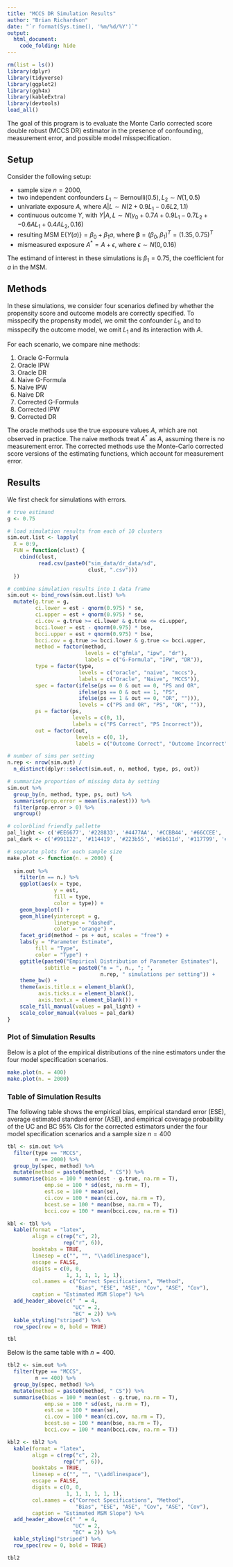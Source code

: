 ---
title: "MCCS DR Simulation Results"
author: "Brian Richardson"
date: "`r format(Sys.time(), '%m/%d/%Y')`"
output:
  html_document:
    code_folding: hide
---

```{r message = F, warning = F}

rm(list = ls())
library(dplyr)
library(tidyverse)
library(ggplot2)
library(ggh4x)
library(kableExtra)
library(devtools)
load_all()

```

The goal of this program is to evaluate the Monte Carlo corrected score double robust (MCCS DR) estimator in the presence of confounding, measurement error, and possible model misspecification.

## Setup

Consider the following setup:

* sample size $n=2000$,
* two independent confounders $L_1 \sim \textrm{Bernoulli}(0.5), L_2 \sim N(1, 0.5)$
* univariate exposure $A$, where $A|L \sim N(2 + 0.9L_1 - 0.6L2, 1.1)$
* continuous outcome $Y$, with $Y|A,L \sim N(\gamma_0 + 0.7A + 0.9L_1 - 0.7L_2 + - 0.6AL_1 + 0.4AL_2, 0.16)$
* resulting MSM $\textrm{E}\{Y(a)\} = \beta_0 + \beta_1a$, where $\pmb{\beta} = (\beta_0, \beta_1)^T = (1.35, 0.75)^T$
* mismeasured exposure $A^* = A + \epsilon$, where $\epsilon \sim N(0, 0.16)$

The estimand of interest in these simulations is $\beta_1=0.75$, the coefficient for $a$ in the MSM.

## Methods

In these simulations, we consider four scenarios defined by whether the propensity score and outcome models are correctly specified. To misspecify the propensity  model, we omit the confounder $L_1$, and to misspecify the outcome model, we omit $L_1$ and its interaction with $A$.

For each scenario, we compare nine methods:

1) Oracle G-Formula
2) Oracle IPW
3) Oracle DR
4) Naive G-Formula
5) Naive IPW
6) Naive DR
4) Corrected G-Formula
5) Corrected IPW
6) Corrected DR

The oracle methods use the true exposure values $A$, which are not observed in practice. The naive methods treat $A^*$ as $A$, assuming there is no measurement error. The corrected methods use the Monte-Carlo corrected score versions of the estimating functions, which account for measurement error.

## Results

We first check for simulations with errors.

```{r}

# true estimand
g <- 0.75

# load simulation results from each of 10 clusters
sim.out.list <- lapply(
  X = 0:9,
  FUN = function(clust) {
    cbind(clust,
          read.csv(paste0("sim_data/dr_data/sd",
                          clust, ".csv")))
  })

# combine simulation results into 1 data frame
sim.out <- bind_rows(sim.out.list) %>% 
  mutate(g.true = g,
         ci.lower = est - qnorm(0.975) * se,
         ci.upper = est + qnorm(0.975) * se,
         ci.cov = g.true >= ci.lower & g.true <= ci.upper,
         bcci.lower = est - qnorm(0.975) * bse,
         bcci.upper = est + qnorm(0.975) * bse,
         bcci.cov = g.true >= bcci.lower & g.true <= bcci.upper,
         method = factor(method,
                         levels = c("gfmla", "ipw", "dr"),
                         labels = c("G-Formula", "IPW", "DR")),
         type = factor(type,
                       levels = c("oracle", "naive", "mccs"),
                       labels = c("Oracle", "Naive", "MCCS")),
         spec = factor(ifelse(ps == 0 & out == 0, "PS and OR",
                       ifelse(ps == 0 & out == 1, "PS",
                       ifelse(ps == 1 & out == 0, "OR", ""))),
                       levels = c("PS and OR", "PS", "OR", "")),
         ps = factor(ps,
                     levels = c(0, 1),
                     labels = c("PS Correct", "PS Incorrect")),
         out = factor(out,
                      levels = c(0, 1),
                      labels = c("Outcome Correct", "Outcome Incorrect")))

# number of sims per setting
n.rep <- nrow(sim.out) /
  n_distinct(dplyr::select(sim.out, n, method, type, ps, out))

```

```{r}

# summarize proportion of missing data by setting
sim.out %>% 
  group_by(n, method, type, ps, out) %>% 
  summarise(prop.error = mean(is.na(est))) %>% 
  filter(prop.error > 0) %>% 
  ungroup()

```

```{r}

# colorblind friendly pallette
pal_light <- c('#EE6677', '#228833', '#4477AA', '#CCBB44', '#66CCEE', '#AA3377', '#BBBBBB')
pal_dark <- c('#991122', '#114419', '#223b55', '#6b611d', '#117799', '#55193b', '#5d5d5d')

```

```{r}

# separate plots for each sample size
make.plot <- function(n. = 2000) {
  
  sim.out %>% 
    filter(n == n.) %>% 
    ggplot(aes(x = type,
               y = est,
               fill = type,
               color = type)) +
    geom_boxplot() +
    geom_hline(yintercept = g,
               linetype = "dashed",
               color = "orange") +
    facet_grid(method ~ ps + out, scales = "free") +
    labs(y = "Parameter Estimate",
         fill = "Type",
         color = "Type") +
    ggtitle(paste0("Empirical Distribution of Parameter Estimates"),
            subtitle = paste0("n = ", n., "; ",
                              n.rep, " simulations per setting")) +
    theme_bw() +
    theme(axis.title.x = element_blank(),
          axis.ticks.x = element_blank(),
          axis.text.x = element_blank()) +
    scale_fill_manual(values = pal_light) +
    scale_color_manual(values = pal_dark)
}

```

### Plot of Simulation Results

Below is a plot of the empirical distributions of the nine estimators under the four model specification scenarios.

```{r message = F}

make.plot(n. = 400)
make.plot(n. = 2000)

```

### Table of Simulation Results

The following table shows the empirical bias, empirical standard error (ESE), average estimated standard error (ASE), and empirical coverage probability of the UC and BC 95% CIs for the corrected estimators under the four model specification scenarios and a sample size $n=400$

```{r}

tbl <- sim.out %>% 
  filter(type == "MCCS",
         n == 2000) %>% 
  group_by(spec, method) %>% 
  mutate(method = paste0(method, " CS")) %>% 
  summarise(bias = 100 * mean(est - g.true, na.rm = T),
            emp.se = 100 * sd(est, na.rm = T),
            est.se = 100 * mean(se),
            ci.cov = 100 * mean(ci.cov, na.rm = T),
            bcest.se = 100 * mean(bse, na.rm = T),
            bcci.cov = 100 * mean(bcci.cov, na.rm = T))

kbl <- tbl %>% 
  kable(format = "latex",
        align = c(rep("c", 2),
                  rep("r", 6)),
        booktabs = TRUE,
        linesep = c("", "", "\\addlinespace"),
        escape = FALSE,
        digits = c(0, 0,
                   1, 1, 1, 1, 1, 1),
        col.names = c("Correct Specifications", "Method",
                      "Bias", "ESE", "ASE", "Cov", "ASE", "Cov"),
        caption = "Estimated MSM Slope") %>%
  add_header_above(c(" " = 4,
                     "UC" = 2,
                     "BC" = 2)) %>% 
  kable_styling("striped") %>% 
  row_spec(row = 0, bold = TRUE)

tbl

```

Below is the same table with $n=400$.

```{r}

tbl2 <- sim.out %>% 
  filter(type == "MCCS",
         n == 400) %>% 
  group_by(spec, method) %>% 
  mutate(method = paste0(method, " CS")) %>% 
  summarise(bias = 100 * mean(est - g.true, na.rm = T),
            emp.se = 100 * sd(est, na.rm = T),
            est.se = 100 * mean(se),
            ci.cov = 100 * mean(ci.cov, na.rm = T),
            bcest.se = 100 * mean(bse, na.rm = T),
            bcci.cov = 100 * mean(bcci.cov, na.rm = T))

kbl2 <- tbl2 %>% 
  kable(format = "latex",
        align = c(rep("c", 2),
                  rep("r", 6)),
        booktabs = TRUE,
        linesep = c("", "", "\\addlinespace"),
        escape = FALSE,
        digits = c(0, 0,
                   1, 1, 1, 1, 1, 1),
        col.names = c("Correct Specifications", "Method",
                      "Bias", "ESE", "ASE", "Cov", "ASE", "Cov"),
        caption = "Estimated MSM Slope") %>%
  add_header_above(c(" " = 4,
                     "UC" = 2,
                     "BC" = 2)) %>% 
  kable_styling("striped") %>% 
  row_spec(row = 0, bold = TRUE)

tbl2

```

